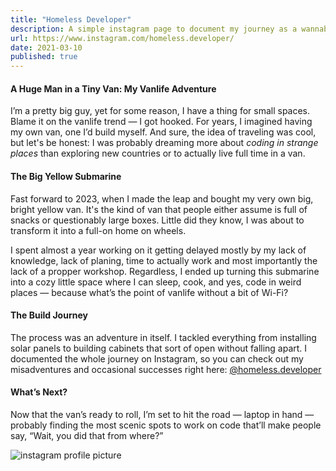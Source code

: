 ```yaml
---
title: "Homeless Developer"
description: A simple instagram page to document my journey as a wannabe vanlifer.
url: https://www.instagram.com/homeless.developer/
date: 2021-03-10
published: true
---
```


#### A Huge Man in a Tiny Van: My Vanlife Adventure

I’m a pretty big guy, yet for some reason, I have a thing for small spaces. Blame it on the vanlife trend — I got hooked. For years, I imagined having my own van, one I’d build myself. And sure, the idea of traveling was cool, but let's be honest: I was probably dreaming more about _coding in strange places_ than exploring new countries or to actually live full time in a van.

#### The Big Yellow Submarine

Fast forward to 2023, when I made the leap and bought my very own big, bright yellow van. It's the kind of van that people either assume is full of snacks or questionably large boxes. Little did they know, I was about to transform it into a full-on home on wheels.

I spent almost a year working on it getting delayed mostly by my lack of knowledge, lack of planing, time to actually work and most importantly the lack of a propper workshop.
Regardless, I ended up turning this submarine into a cozy little space where I can sleep, cook, and yes, code in weird places — because what’s the point of vanlife without a bit of Wi-Fi?

#### The Build Journey

The process was an adventure in itself. I tackled everything from installing solar panels to building cabinets that sort of open without falling apart. I documented the whole journey on Instagram, so you can check out my misadventures and occasional successes right here: [@homeless.developer](https://www.instagram.com/homeless.developer/)

#### What’s Next?

Now that the van’s ready to roll, I’m set to hit the road — laptop in hand — probably finding the most scenic spots to work on code that’ll make people say, “Wait, you did that from where?”

![instagram profile picture](/images/homeless.developer-profile.jpg)
